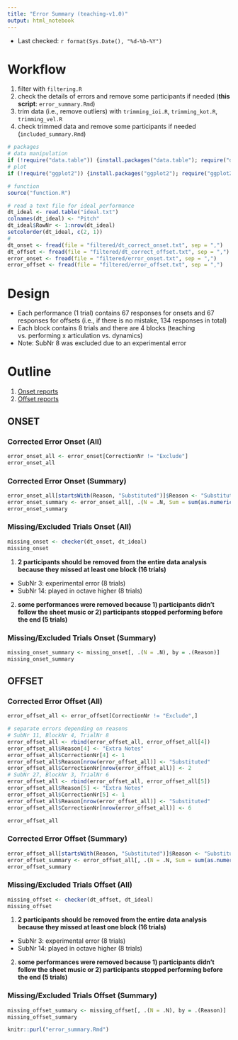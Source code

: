 ```yaml
---
title: "Error Summary (teaching-v1.0)"
output: html_notebook
---
```


- Last checked: `r format(Sys.Date(), "%d-%b-%Y")`

# Workflow
1. filter with `filtering.R`
2. check the details of errors and remove some participants if needed (**this script**: `error_summary.Rmd`)
3. trim data (i.e., remove outliers) with `trimming_ioi.R`, `trimming_kot.R`, `trimming_vel.R`
4. check trimmed data and remove some participants if needed (`included_summary.Rmd`)

```r
# packages
# data manipulation
if (!require("data.table")) {install.packages("data.table"); require("data.table")}
# plot
if (!require("ggplot2")) {install.packages("ggplot2"); require("ggplot2")}

# function
source("function.R")

# read a text file for ideal performance
dt_ideal <- read.table("ideal.txt")
colnames(dt_ideal) <- "Pitch"
dt_ideal$RowNr <- 1:nrow(dt_ideal)
setcolorder(dt_ideal, c(2, 1))
# 
dt_onset <- fread(file = "filtered/dt_correct_onset.txt", sep = ",")
dt_offset <- fread(file = "filtered/dt_correct_offset.txt", sep = ",")
error_onset <- fread(file = "filtered/error_onset.txt", sep = ",")
error_offset <- fread(file = "filtered/error_offset.txt", sep = ",")
```

# Design
- Each performance (1 trial) contains 67 responses for onsets and 67 responses for offsets (i.e., if there is no mistake, 134 responses in total)
- Each block contains 8 trials and there are 4 blocks (teaching vs. performing x articulation vs. dynamics)
- Note: SubNr 8 was excluded due to an experimental error

# Outline
1. [Onset reports](#onset)
2. [Offset reports](#offset)

## ONSET
### Corrected Error Onset (All)
```r
error_onset_all <- error_onset[CorrectionNr != "Exclude"]
error_onset_all
```

### Corrected Error Onset (Summary)
```r
error_onset_all[startsWith(Reason, "Substituted")]$Reason <- "Substituted"
error_onset_summary <- error_onset_all[, .(N = .N, Sum = sum(as.numeric(CorrectionNr))), by = .(Reason)]
error_onset_summary
```

### Missing/Excluded Trials Onset (All)
```r
missing_onset <- checker(dt_onset, dt_ideal)
missing_onset
```

1. **2 participants should be removed from the entire data analysis because they missed at least one block (16 trials)**

- SubNr 3: experimental error (8 trials)
- SubNr 14: played in octave higher (8 trials)

2. **some performances were removed because 1) participants didn't follow the sheet music or 2) participants stopped performing before the end (5 trials)**

### Missing/Excluded Trials Onset (Summary)
```r
missing_onset_summary <- missing_onset[, .(N = .N), by = .(Reason)]
missing_onset_summary
```

## OFFSET
### Corrected Error Offset (All)
```r
error_offset_all <- error_offset[CorrectionNr != "Exclude",]

# separate errors depending on reasons
# SubNr 11, BlockNr 4, TrialNr 8
error_offset_all <- rbind(error_offset_all, error_offset_all[4])
error_offset_all$Reason[4] <- "Extra Notes"
error_offset_all$CorrectionNr[4] <- 1
error_offset_all$Reason[nrow(error_offset_all)] <- "Substituted"
error_offset_all$CorrectionNr[nrow(error_offset_all)] <- 2
# SubNr 27, BlockNr 3, TrialNr 6
error_offset_all <- rbind(error_offset_all, error_offset_all[5])
error_offset_all$Reason[5] <- "Extra Notes"
error_offset_all$CorrectionNr[5] <- 1
error_offset_all$Reason[nrow(error_offset_all)] <- "Substituted"
error_offset_all$CorrectionNr[nrow(error_offset_all)] <- 6

error_offset_all
```

### Corrected Error Offset (Summary)
```r
error_offset_all[startsWith(Reason, "Substituted")]$Reason <- "Substituted"
error_offset_summary <- error_offset_all[, .(N = .N, Sum = sum(as.numeric(CorrectionNr))), by = .(Reason)]
error_offset_summary
```

### Missing/Excluded Trials Offset (All)
```r
missing_offset <- checker(dt_offset, dt_ideal)
missing_offset
```

1. **2 participants should be removed from the entire data analysis because they missed at least one block (16 trials)**

- SubNr 3: experimental error (8 trials)
- SubNr 14: played in octave higher (8 trials)

2. **some performances were removed because 1) participants didn't follow the sheet music or 2) participants stopped performing before the end (5 trials)**

### Missing/Excluded Trials Offset (Summary)
```r
missing_offset_summary <- missing_offset[, .(N = .N), by = .(Reason)]
missing_offset_summary
```

```r
knitr::purl("error_summary.Rmd")
```
